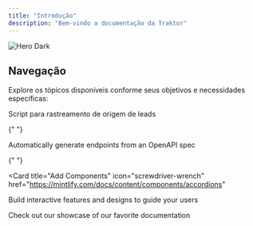 ```yaml
---
title: "Introdução"
description: "Bem-vindo a documentação da Traktor"
---
```


<img
  alt="Hero Dark"
  classname="hidden dark:block"
  src="/images/hero-dark.png"
/>

## Navegação

Explore os tópicos disponíveis conforme seus objetivos e necessidades específicas:

<CardGroup cols={2}>
  <Card title="Traktor.js" icon="code" href="/traktor-js/introduction">
    Script para rastreamento de origem de leads
  </Card>

{" "}

<Card title="Reference APIs" icon="book" href="/dictionary/data-managment">
  Automatically generate endpoints from an OpenAPI spec
</Card>

{" "}

<Card
  title="Add Components"
  icon="screwdriver-wrench"
  href="https://mintlify.com/docs/content/components/accordions"
>
  Build interactive features and designs to guide your users
</Card>

  <Card title="Get Inspiration" icon="stars" href="https://mintlify.com/customers">
    Check out our showcase of our favorite documentation
  </Card>
</CardGroup>
